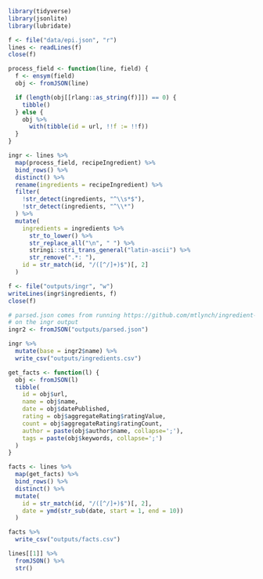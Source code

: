 ```r
library(tidyverse)
library(jsonlite)
library(lubridate)
```

```r
f <- file("data/epi.json", "r")
lines <- readLines(f)
close(f)
```

```r
process_field <- function(line, field) {
  f <- ensym(field)
  obj <- fromJSON(line)

  if (length(obj[[rlang::as_string(f)]]) == 0) {
    tibble()
  } else {
    obj %>%
      with(tibble(id = url, !!f := !!f))
  }
}

ingr <- lines %>%
  map(process_field, recipeIngredient) %>%
  bind_rows() %>%
  distinct() %>% 
  rename(ingredients = recipeIngredient) %>%
  filter(
    !str_detect(ingredients, "^\\s*$"),
    !str_detect(ingredients, "^\\*")
  ) %>%
  mutate(
    ingredients = ingredients %>%
      str_to_lower() %>%
      str_replace_all("\n", " ") %>%
      stringi::stri_trans_general("latin-ascii") %>%
      str_remove(".*: "),
    id = str_match(id, "/([^/]+)$")[, 2]
  )

f <- file("outputs/ingr", "w")
writeLines(ingr$ingredients, f)
close(f)
```

```r
# parsed.json comes from running https://github.com/mtlynch/ingredient-phrase-tagger
# on the ingr output
ingr2 <- fromJSON("outputs/parsed.json")

ingr %>%
  mutate(base = ingr2$name) %>% 
  write_csv("outputs/ingredients.csv")
```

```r
get_facts <- function(l) {
  obj <- fromJSON(l)
  tibble(
    id = obj$url,
    name = obj$name,
    date = obj$datePublished,
    rating = obj$aggregateRating$ratingValue,
    count = obj$aggregateRating$ratingCount,
    author = paste(obj$author$name, collapse=';'),
    tags = paste(obj$keywords, collapse=';')
  )
}

facts <- lines %>%
  map(get_facts) %>%
  bind_rows() %>%
  distinct() %>% 
  mutate(
    id = str_match(id, "/([^/]+)$")[, 2],
    date = ymd(str_sub(date, start = 1, end = 10))
  ) 

facts %>% 
  write_csv("outputs/facts.csv")
```

```r
lines[[1]] %>% 
  fromJSON() %>% 
  str()
```



